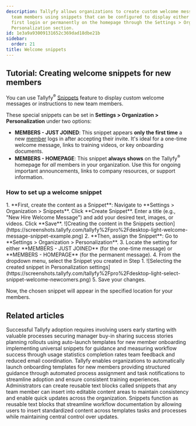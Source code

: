 ```yaml
---
description: Tallyfy allows organizations to create custom welcome messages for new
  team members using snippets that can be configured to display either once during
  first login or permanently on the homepage through the Settings > Organization >
  Personalization section.
id: 1e3a9a93009131652c369dad18dbe21b
sidebar:
  order: 21
title: Welcome snippets
---
```



## Tutorial: Creating welcome snippets for new members

You can use Tallyfy<sup>®</sup> [Snippets](/products/pro/documenting/templates/snippets/) feature to display custom welcome messages or instructions to new team members.

These special snippets can be set in **Settings > Organization > Personalization** under two options:

*   **MEMBERS - JUST JOINED**: This snippet appears **only the first time** a new [member](/products/pro/documenting/members/) logs in after accepting their invite. It's ideal for a one-time welcome message, links to training videos, or key onboarding documents.
*   **MEMBERS - HOMEPAGE**: This snippet **always shows** on the Tallyfy<sup>®</sup> homepage for *all* members in your organization. Use this for ongoing important announcements, links to company resources, or support information.

### How to set up a welcome snippet

<Steps>
1.  **First, create the content as a Snippet**: Navigate to **Settings > Organization > Snippets**. Click **Create Snippet**. Enter a title (e.g., "New Hire Welcome Message") and add your desired text, images, or videos. Click **Save**.
    ![Creating the content in the Snippets section](https://screenshots.tallyfy.com/tallyfy%2Fpro%2Fdesktop-light-welcome-message-snippet-example.png)
2.  **Then, assign the Snippet**: Go to **Settings > Organization > Personalization**.
3.  Locate the setting for either **MEMBERS - JUST JOINED** (for the one-time message) or **MEMBERS - HOMEPAGE** (for the permanent message).
4.  From the dropdown menu, select the Snippet you created in Step 1.
    ![Selecting the created snippet in Personalization settings](https://screenshots.tallyfy.com/tallyfy%2Fpro%2Fdesktop-light-select-snippet-welcome-newcomers.png)
5.  Save your changes.
</Steps>

Now, the chosen snippet will appear in the specified location for your members.


## Related articles
<CardGrid>
<LinkTitleCard header="<b>Miscellaneous > Support</b>" href="/products/pro/miscellaneous/support/" > Successful Tallyfy adoption requires involving users early starting with valuable processes securing manager buy-in sharing success stories planning rollouts using auto-launch templates for new member onboarding implementing universal snippets for guidance and measuring workflow success through usage statistics completion rates team feedback and reduced email coordination. </LinkTitleCard>
<LinkTitleCard header="<b>Org Settings > Auto-launch templates for new members</b>" href="/products/pro/settings/org-settings/how-to-auto-launch-templates-for-new-members/" > Tallyfy enables organizations to automatically launch onboarding templates for new members providing structured guidance through automated process assignment and task notifications to streamline adoption and ensure consistent training experiences. </LinkTitleCard>
<LinkTitleCard header="<b>Snippets > Use snippets</b>" href="/products/pro/documenting/templates/snippets/how-can-i-use-snippets-to-simplify-workflow-in-tallyfy/" > Administrators can create reusable text blocks called snippets that any team member can insert into editable content areas to maintain consistency and enable quick updates across the organization. </LinkTitleCard>
<LinkTitleCard header="<b>Templates > Snippets</b>" href="/products/pro/documenting/templates/snippets/" > Snippets function as reusable text blocks that streamline workflow documentation by allowing users to insert standardized content across templates tasks and processes while maintaining central control over updates. </LinkTitleCard>
</CardGrid>